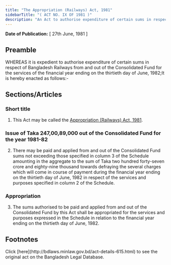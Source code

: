 ```yaml
---
title: "The Appropriation (Railways) Act, 1981"
sidebarTitle: "( ACT NO. IX OF 1981 )"
description: "An Act to authorise expenditure of certain sums in respect of Bangladesh Railways from and out of the Consolidated Fund for the services of the financial year ending on the thirtieth day of June, 1982."
---
```


**Date of Publication:** [ 27th June, 1981 ]

## Preamble

WHEREAS it is expedient to authorise expenditure of certain sums in respect of Bangladesh Railways from and out of the Consolidated Fund for the services of the financial year ending on the thirtieth day of June, 1982;It is hereby enacted as follows:-

## Sections/Articles

### Short title

1. This Act may be called the [Appropriation (Railways) Act, 1981](/act-615.html "Appropriation (Railways) Act, 1981").

### Issue of Taka 247,00,89,000 out of the Consolidated Fund for the year 1981-82

2. There may be paid and applied from and out of the Consolidated Fund sums not exceeding those specified in column 3 of the Schedule amounting in the aggregate to the sum of Taka two hundred forty-seven crore and eighty-nine thousand towards defraying the several charges which will come in course of payment during the financial year ending on the thirtieth day of June, 1982 in respect of the services and purposes specified in column 2 of the Schedule.

### Appropriation

3. The sums authorised to be paid and applied from and out of the Consolidated Fund by this Act shall be appropriated for the services and purposes expressed in the Schedule in relation to the financial year ending on the thirtieth day of June, 1982.

## Footnotes

<Note>
  Click [here](http://bdlaws.minlaw.gov.bd/act-details-615.html) to see the original act on the Bangladesh Legal Database.
</Note>
